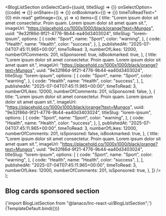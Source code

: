 


<Meta title="Landing sections/Blog List Section" component={BlogListSection} />

  <BlogListSection
    onSelectCard={(uuid, titleSlug) => {}}
    onSelectOption={(code) => {}}
    onShare={() => {}}
    onBookmark={() => {}}
    timeToReadText="{0} min read"
    getImage={(x, y) => x}
    items={[
      {
        title:
          "Lorem ipsum dolor sit amet consectetur. Proin quam. Lorem ipsum dolor sit amet quam sit.",
        imageUrl: "https://placehold.co/1000x1000/black/orange?text=Mungos",
        uuid: "9e32f86d-9f21-4776-9b44-ea40d3403024",
        titleSlug: "lorem-ipsum",
        options: [
          {
            code: "Sport",
            name: "Sport",
            color: "warning",
          },
          {
            code: "Health",
            name: "Health",
            color: "success",
          },
        ],
        publishedAt: "2025-07-04T07:45:11.965+00:00",
        timeToRead: 3,
        numberOfLikes: 12000,
        numberOfComments: 201,
        isSponsored: true,
        isBookmarked: true,
      },
      {
        title:
          "Lorem ipsum dolor sit amet consectetur. Proin quam. Lorem ipsum dolor sit amet quam sit.",
        imageUrl: "https://placehold.co/1000x1000/black/orange?text=Mungos",
        uuid: "9e32f86d-9f21-4776-9b44-ea40d3403024",
        titleSlug: "lorem-ipsum",
        options: [
          {
            code: "Sport",
            name: "Sport",
            color: "warning",
          },
          {
            code: "Health",
            name: "Health",
            color: "success",
          },
        ],
        publishedAt: "2025-07-04T07:45:11.965+00:00",
        timeToRead: 3,
        numberOfLikes: 12000,
        numberOfComments: 201,
        isSponsored: false,
      },
      {
        title:
          "Lorem ipsum dolor sit amet consectetur. Proin quam. Lorem ipsum dolor sit amet quam sit.",
        imageUrl: "https://placehold.co/1000x1000/black/orange?text=Mungos",
        uuid: "9e32f86d-9f21-4776-9b44-ea40d3403024",
        titleSlug: "lorem-ipsum",
        options: [
          {
            code: "Sport",
            name: "Sport",
            color: "warning",
          },
          {
            code: "Health",
            name: "Health",
            color: "success",
          },
        ],
        publishedAt: "2025-07-04T07:45:11.965+00:00",
        timeToRead: 3,
        numberOfLikes: 12000,
        numberOfComments: 201,
        isSponsored: false,
        isBookmarked: true,
      },
      {
        title:
          "Lorem ipsum dolor sit amet consectetur. Proin quam. Lorem ipsum dolor sit amet quam sit.",
        imageUrl: "https://placehold.co/1000x1000/black/orange?text=Mungos",
        uuid: "9e32f86d-9f21-4776-9b44-ea40d3403024",
        titleSlug: "lorem-ipsum",
        options: [
          {
            code: "Sport",
            name: "Sport",
            color: "warning",
          },
          {
            code: "Health",
            name: "Health",
            color: "success",
          },
        ],
        publishedAt: "2025-07-04T07:45:11.965+00:00",
        timeToRead: 3,
        numberOfLikes: 12000,
        numberOfComments: 201,
        isSponsored: true,
      },
    ]}
  />
);

## Blog cards sponsored section

<SyntaxHighlighter language="jsx" style={nord}>
  {'import BlogListSection from "@lanaco/lnc-react-ui/BlogListSection";'}
</SyntaxHighlighter>

<Canvas>
  <Story name="Default" args={{}}>
    {TemplateDefault.bind({})}
  </Story>
</Canvas>
